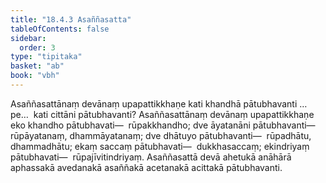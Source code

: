 ```yaml
---
title: "18.4.3 Asaññasatta"
tableOfContents: false
sidebar:
  order: 3
type: "tipitaka"
basket: "ab"
book: "vbh"
---
```



<DynamicBreadcrumb />

<Division number="1017" book="vbh">

<Paragraph number="3125" book="vbh">
Asaññasattānaṃ devānaṃ upapattikkhaṇe kati khandhā pātubhavanti …pe…  kati cittāni pātubhavanti?
</Paragraph>

<Paragraph number="3126" book="vbh">
Asaññasattānaṃ devānaṃ upapattikkhaṇe eko khandho pātubhavati—  rūpakkhandho; dve āyatanāni pātubhavanti—  rūpāyatanaṃ, dhammāyatanaṃ; dve dhātuyo pātubhavanti—  rūpadhātu, dhammadhātu; ekaṃ saccaṃ pātubhavati—  dukkhasaccaṃ; ekindriyaṃ pātubhavati—  rūpajīvitindriyaṃ. Asaññasattā devā ahetukā anāhārā aphassakā avedanakā asaññakā acetanakā acittakā pātubhavanti.
</Paragraph>
</Division>